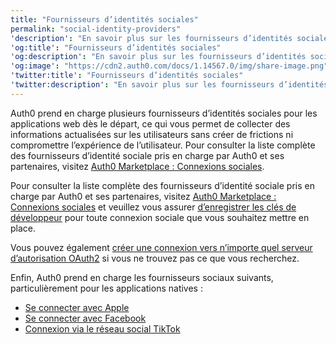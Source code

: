 ---
title: "Fournisseurs d’identités sociales"
permalink: "social-identity-providers"
'description': "En savoir plus sur les fournisseurs d’identités sociales pris en charge par Auth0."
'og:title': "Fournisseurs d’identités sociales"
'og:description': "En savoir plus sur les fournisseurs d’identités sociales pris en charge par Auth0."
'og:image': "https://cdn2.auth0.com/docs/1.14567.0/img/share-image.png"
'twitter:title': "Fournisseurs d’identités sociales"
'twitter:description': "En savoir plus sur les fournisseurs d’identités sociales pris en charge par Auth0."
---

Auth0 prend en charge plusieurs fournisseurs d’identités sociales pour les applications web dès le départ, ce qui vous permet de collecter des informations actualisées sur les utilisateurs sans créer de frictions ni compromettre l’expérience de l’utilisateur. Pour consulter la liste complète des fournisseurs d’identité sociale pris en charge par Auth0 et ses partenaires, visitez [Auth0 Marketplace : Connexions sociales](https://marketplace.auth0.com/features/social-connections).

Pour consulter la liste complète des fournisseurs d’identité sociale pris en charge par Auth0 et ses partenaires, visitez [Auth0 Marketplace : Connexions sociales](https://marketplace.auth0.com/features/social-connections) et veuillez vous assurer [d’enregistrer les clés de développeur](/docs/fr-ca/authenticate/identity-providers/social-identity-providers/devkeys) pour toute connexion sociale que vous souhaitez mettre en place.

Vous pouvez également [créer une connexion vers n’importe quel serveur d’autorisation OAuth2](/docs/fr-ca/authenticate/identity-providers/social-identity-providers/oauth2) si vous ne trouvez pas ce que vous recherchez.

Enfin, Auth0 prend en charge les fournisseurs sociaux suivants, particulièrement pour les applications natives :

* [Se connecter avec Apple](/docs/fr-ca/authenticate/identity-providers/social-identity-providers/apple-native)
* [Se connecter avec Facebook](/docs/fr-ca/authenticate/identity-providers/social-identity-providers/facebook-native)
* [Connexion via le réseau social TikTok](/docs/fr-ca/authenticate/identity-providers/social-identity-providers/tiktok)